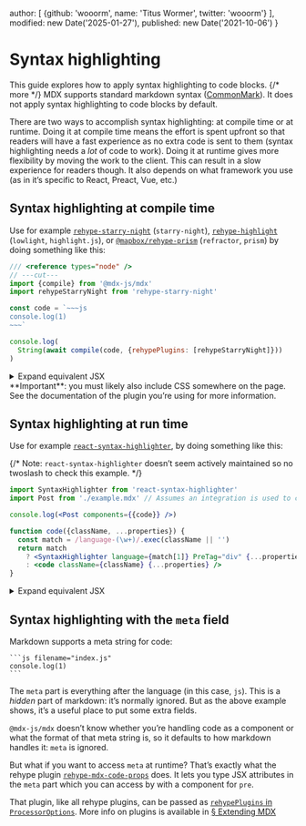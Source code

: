 
  author: [
    {github: 'wooorm', name: 'Titus Wormer', twitter: 'wooorm'}
  ],
  modified: new Date('2025-01-27'),
  published: new Date('2021-10-06')
}

# Syntax highlighting

This guide explores how to apply syntax highlighting to code
blocks. {/* more */}
MDX supports standard markdown syntax ([CommonMark][]).
It does not apply syntax highlighting to code blocks by default.

There are two ways to accomplish syntax highlighting: at compile time or at
runtime.
Doing it at compile time means the effort is spent upfront so that readers will
have a fast experience as no extra code is sent to them (syntax highlighting
needs a *lot* of code to work).
Doing it at runtime gives more flexibility by moving the work to the client.
This can result in a slow experience for readers though.
It also depends on what framework you use (as in it’s specific to React, Preact,
Vue, etc.)

## Syntax highlighting at compile time

Use for example [`rehype-starry-night`][rehype-starry-night] (`starry-night`),
[`rehype-highlight`][rehype-highlight] (`lowlight`, `highlight.js`),
or [`@mapbox/rehype-prism`][rehype-prism] (`refractor`, `prism`)
by doing something like this:

```js twoslash path="example.js"
/// <reference types="node" />
// ---cut---
import {compile} from '@mdx-js/mdx'
import rehypeStarryNight from 'rehype-starry-night'

const code = `~~~js
console.log(1)
~~~`

console.log(
  String(await compile(code, {rehypePlugins: [rehypeStarryNight]}))
)
```

<details>
  <summary>Expand equivalent JSX</summary>

  ```jsx path="output.jsx"
  <>
    <pre>
      <code className="language-js">
        <span className="pl-en">console</span>.<span className="pl-c1">log</span>(<span className="pl-c1">1</span>)
      </code>
    </pre>
  </>
  ```
</details>

<Note type="important">
  **Important**: you must likely also include CSS somewhere on the page.
  See the documentation of the plugin you’re using for more information.
</Note>

## Syntax highlighting at run time

Use for example
[`react-syntax-highlighter`][react-syntax-highlighter],
by doing something like this:

{/* Note: `react-syntax-highlighter` doesn’t seem actively maintained so no twoslash to check this example. */}

```jsx path="example.jsx"
import SyntaxHighlighter from 'react-syntax-highlighter'
import Post from './example.mdx' // Assumes an integration is used to compile MDX -> JS.

console.log(<Post components={{code}} />)

function code({className, ...properties}) {
  const match = /language-(\w+)/.exec(className || '')
  return match
    ? <SyntaxHighlighter language={match[1]} PreTag="div" {...properties} />
    : <code className={className} {...properties} />
}
```

<details>
  <summary>Expand equivalent JSX</summary>

  ```jsx path="output.jsx"
  <>
    <pre>
      <div
        className="language-js"
        style={{
          background: '#F0F0F0',
          color: '#444',
          display: 'block',
          overflowX: 'auto',
          padding: '0.5em'
        }}
      >
        <code style={{whiteSpace: 'pre'}}>
          <span>console.</span>
          <span style={{color: '#397300'}}>log</span>
          <span>(</span>
          <span style={{color: '#880000'}}>1</span>
          <span>)</span>
        </code>
      </div>
    </pre>
  </>
  ```
</details>

## Syntax highlighting with the `meta` field

Markdown supports a meta string for code:

````mdx path="example.mdx"
```js filename="index.js"
console.log(1)
```
````

The `meta` part is everything after the language (in this case, `js`).
This is a *hidden* part of markdown: it’s normally ignored.
But as the above example shows, it’s a useful place to put some extra fields.

`@mdx-js/mdx` doesn’t know whether you’re handling code as a component or what
the format of that meta string is, so it defaults to how markdown handles it:
`meta` is ignored.

But what if you want to access `meta` at runtime?
That’s exactly what the rehype plugin
[`rehype-mdx-code-props`][rehype-mdx-code-props] does.
It lets you type JSX attributes in the `meta` part which you can access by
with a component for `pre`.

That plugin, like all rehype plugins, can be passed as
[`rehypePlugins` in `ProcessorOptions`][processor-options].
More info on plugins is available in [§ Extending MDX][extend]

[commonmark]: https://spec.commonmark.org/current/

[extend]: /docs/extending-mdx/

[processor-options]: /packages/mdx/#processoroptions

[react-syntax-highlighter]: https://github.com/react-syntax-highlighter/react-syntax-highlighter

[rehype-highlight]: https://github.com/rehypejs/rehype-highlight

[rehype-mdx-code-props]: https://github.com/remcohaszing/rehype-mdx-code-props

[rehype-prism]: https://github.com/mapbox/rehype-prism

[rehype-starry-night]: https://github.com/rehypejs/rehype-starry-night
